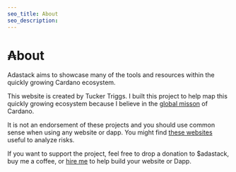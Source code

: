 ```yaml
---
seo_title: About
seo_description: 
---
```


# ₳bout

Adastack aims to showcase many of the tools and resources within the quickly growing Cardano ecosystem.

This website is created by Tucker Triggs. I built this project to help map this quickly growing ecosystem because I believe in the [global misson](https://www.youtube.com/watch?v=vTVrUOFXIT0) of Cardano. 

It is not an endorsement of these projects and you should use common sense when using any website or dapp. You might find [these websites]() useful to analyze risks.

If you want to support the project, feel free to drop a donation to $adastack, buy me a coffee, or [hire me](https://www.tuckertriggs.com/contact) to help build your website or Dapp.